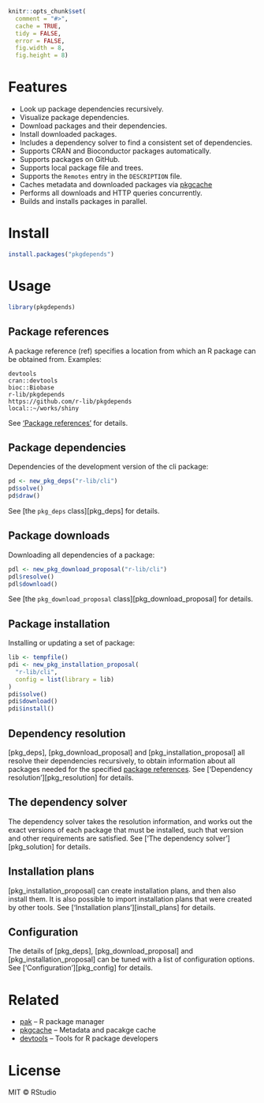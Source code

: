 
```r
knitr::opts_chunk$set(
  comment = "#>",
  cache = TRUE,
  tidy = FALSE,
  error = FALSE,
  fig.width = 8,
  fig.height = 8)
```

# Features

* Look up package dependencies recursively.
* Visualize package dependencies.
* Download packages and their dependencies.
* Install downloaded packages.
* Includes a dependency solver to find a consistent set of dependencies.
* Supports CRAN and Bioconductor packages automatically.
* Supports packages on GitHub.
* Supports local package file and trees.
* Supports the `Remotes` entry in the `DESCRIPTION` file.
* Caches metadata and downloaded packages via
  [pkgcache](https://github.com/r-lib/pkgcache)
* Performs all downloads and HTTP queries concurrently.
* Builds and installs packages in parallel.

# Install

```r
install.packages("pkgdepends")
```

# Usage

```r
library(pkgdepends)
```

## Package references

A package reference (ref) specifies a location from which an R package
can be obtained from. Examples:

```
devtools
cran::devtools
bioc::Biobase
r-lib/pkgdepends
https://github.com/r-lib/pkgdepends
local::~/works/shiny
```

See ['Package references'][pkg_refs] for details.

## Package dependencies

Dependencies of the development version of the cli package:

```r
pd <- new_pkg_deps("r-lib/cli")
pd$solve()
pd$draw()
```

See [the `pkg_deps` class][pkg_deps] for details.

## Package downloads

Downloading all dependencies of a package:

```r
pdl <- new_pkg_download_proposal("r-lib/cli")
pdl$resolve()
pdl$download()
```

See [the `pkg_download_proposal` class][pkg_download_proposal] for details.

## Package installation

Installing or updating a set of package:

```r
lib <- tempfile()
pdi <- new_pkg_installation_proposal(
  "r-lib/cli",
  config = list(library = lib)
)
pdi$solve()
pdi$download()
pdi$install()
```

## Dependency resolution

[pkg_deps], [pkg_download_proposal] and [pkg_installation_proposal]
all resolve their dependencies recursively, to obtain information about
all packages needed for the specified [package references][pkg_refs].
See ['Dependency resolution'][pkg_resolution] for details.

## The dependency solver

The dependency solver takes the resolution information, and works out
the exact versions of each package that must be installed, such that
version and other requirements are satisfied. See
['The dependency solver'][pkg_solution] for details.

## Installation plans

[pkg_installation_proposal] can create installation plans, and then also
install them. It is also possible to import installation plans that were
created by other tools. See ['Installation plans'][install_plans] for
details.

## Configuration

The details of [pkg_deps], [pkg_download_proposal] and
[pkg_installation_proposal] can be tuned with a list of configuration
options. See ['Configuration'][pkg_config] for details.

# Related

* [pak](https://github.com/r-lib/pak) -- R package manager
* [pkgcache](https://github.com/r-lib/pkgcache) --
  Metadata and pacakge cache
* [devtools](https://github.com/r-lib/devtools) --
  Tools for R package developers

# License

MIT © RStudio

[pkg_refs]: TODO
